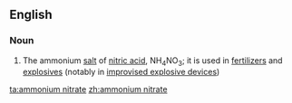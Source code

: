 ==English==

===Noun===
{{wikipedia}}
{{en-noun|sg=[[ammonium]] [[nitrate]]|-}}

#{{inorganic compound}} The ammonium [[salt]] of [[nitric acid]], NH<sub>4</sub>NO<sub>3</sub>; it is used in [[fertilizer]]s and [[explosive]]s (notably in [[improvised explosive device]]s)

[[ta:ammonium nitrate]]
[[zh:ammonium nitrate]]